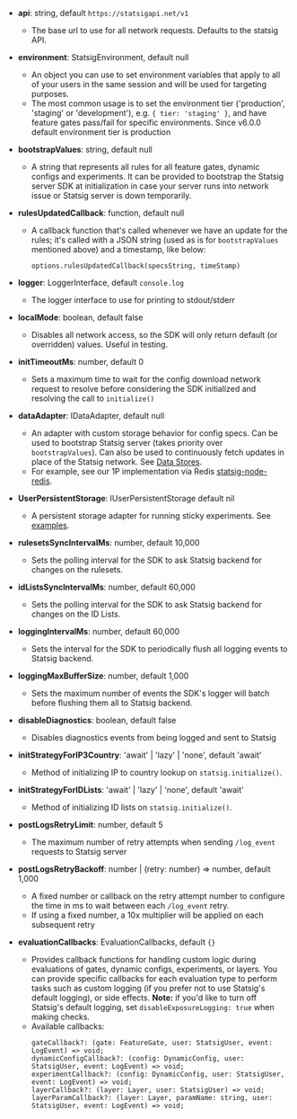 - **api**: string, default `https://statsigapi.net/v1`
  - The base url to use for all network requests. Defaults to the statsig API.
- **environment**: StatsigEnvironment, default null

  - An object you can use to set environment variables that apply to all of your users in the same session and will be used for targeting purposes.
  - The most common usage is to set the environment tier ('production', 'staging' or 'development'), e.g. `{ tier: 'staging' }`, and have feature gates pass/fail for specific environments. Since v6.0.0 default environment tier is production

- **bootstrapValues**: string, default null
  - A string that represents all rules for all feature gates, dynamic configs and experiments. It can be provided to bootstrap the Statsig server SDK at initialization in case your server runs into network issue or Statsig server is down temporarily.
- **rulesUpdatedCallback**: function, default null

  - A callback function that's called whenever we have an update for the rules; it's called with a JSON string (used as is for `bootstrapValues` mentioned above) and a timestamp, like below:

    ```
    options.rulesUpdatedCallback(specsString, timeStamp)
    ```
- **logger**: LoggerInterface, default `console.log`
  - The logger interface to use for printing to stdout/stderr
- **localMode**: boolean, default false
  - Disables all network access, so the SDK will only return default (or overridden) values. Useful in testing.
- **initTimeoutMs**: number, default 0
  - Sets a maximum time to wait for the config download network request to resolve before considering the SDK initialized and resolving the call to `initialize()`
- **dataAdapter**: IDataAdapter, default null
  - An adapter with custom storage behavior for config specs. Can be used to bootstrap Statsig server (takes priority over `bootstrapValues`). Can also be used to continuously fetch updates in place of the Statsig network. See [Data Stores](/server/concepts/data_store).
  - For example, see our 1P implementation via Redis [statsig-node-redis](https://github.com/statsig-io/node-js-server-sdk-redis).
- **UserPersistentStorage**: IUserPersistentStorage default nil
  - A persistent storage adapter for running sticky experiments. See [examples](/server/node#user-persistent-storage).
- **rulesetsSyncIntervalMs**: number, default 10,000
  - Sets the polling interval for the SDK to ask Statsig backend for changes on the rulesets.
- **idListsSyncIntervalMs**: number, default 60,000
  - Sets the polling interval for the SDK to ask Statsig backend for changes on the ID Lists.
- **loggingIntervalMs**: number, default 60,000
  - Sets the interval for the SDK to periodically flush all logging events to Statsig backend.
- **loggingMaxBufferSize**: number, default 1,000
  - Sets the maximum number of events the SDK's logger will batch before flushing them all to Statsig backend.
- **disableDiagnostics**: boolean, default false
  - Disables diagnostics events from being logged and sent to Statsig
- **initStrategyForIP3Country**: 'await' | 'lazy' | 'none', default 'await'
  - Method of initializing IP to country lookup on `statsig.initialize()`.
- **initStrategyForIDLists**: 'await' | 'lazy' | 'none', default 'await'
  - Method of initializing ID lists on `statsig.initialize()`.
- **postLogsRetryLimit**: number, default 5
  - The maximum number of retry attempts when sending `/log_event` requests to Statsig server
- **postLogsRetryBackoff**: number | (retry: number) => number, default 1,000
  - A fixed number or callback on the retry attempt number to configure the time in ms to wait between each `/log_event` retry.
  - If using a fixed number, a 10x multiplier will be applied on each subsequent retry
- **evaluationCallbacks**: EvaluationCallbacks, default `{}`
  - Provides callback functions for handling custom logic during evaluations of gates, dynamic configs, experiments, or layers. You can provide specific callbacks for each evaluation type to perform tasks such as custom logging (if you prefer not to use Statsig's default logging), or side effects.
  **Note:** if you'd like to turn off Statsig's default logging, set `disableExposureLogging: true` when making checks.
  - Available callbacks:
    ```
    gateCallback?: (gate: FeatureGate, user: StatsigUser, event: LogEvent) => void;
    dynamicConfigCallback?: (config: DynamicConfig, user: StatsigUser, event: LogEvent) => void;
    experimentCallback?: (config: DynamicConfig, user: StatsigUser, event: LogEvent) => void;
    layerCallback?: (layer: Layer, user: StatsigUser) => void;
    layerParamCallback?: (layer: Layer, paramName: string, user: StatsigUser, event: LogEvent) => void;
    ```


